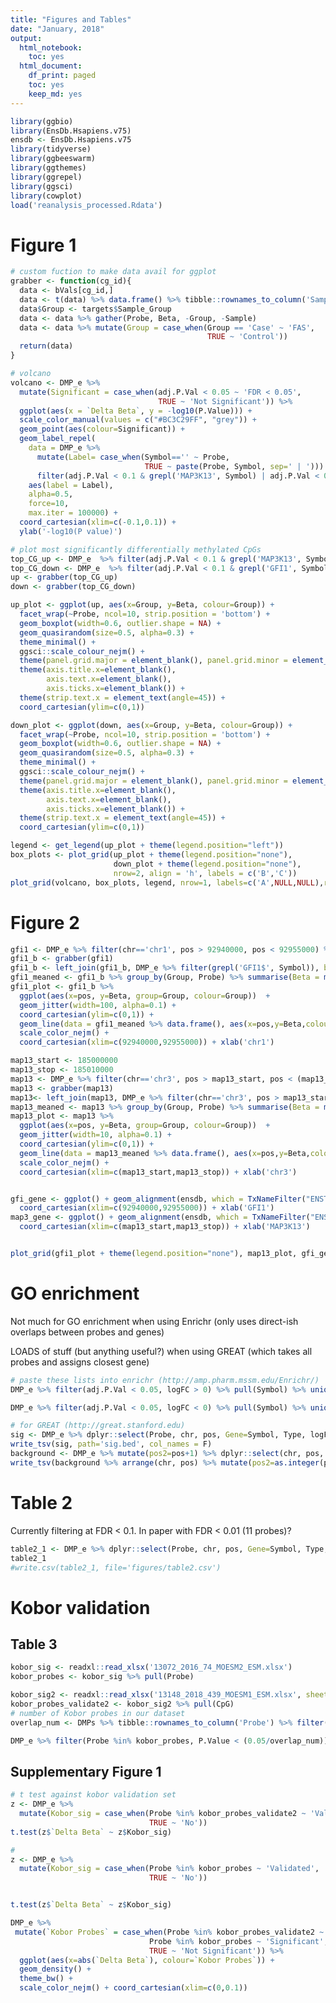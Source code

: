 ```yaml
---
title: "Figures and Tables"
date: "January, 2018"
output:
  html_notebook:
    toc: yes
  html_document:
    df_print: paged
    toc: yes
    keep_md: yes
---
```


```r
library(ggbio)
library(EnsDb.Hsapiens.v75)
ensdb <- EnsDb.Hsapiens.v75
library(tidyverse)
library(ggbeeswarm)
library(ggthemes)
library(ggrepel)
library(ggsci)
library(cowplot)
load('reanalysis_processed.Rdata')
```
# Figure 1
```r
# custom fuction to make data avail for ggplot
grabber <- function(cg_id){
  data <- bVals[cg_id,]
  data <- t(data) %>% data.frame() %>% tibble::rownames_to_column('Sample')
  data$Group <- targets$Sample_Group 
  data <- data %>% gather(Probe, Beta, -Group, -Sample)
  data <- data %>% mutate(Group = case_when(Group == 'Case' ~ 'FAS',
                                            TRUE ~ 'Control'))
  return(data)
}

# volcano
volcano <- DMP_e %>% 
  mutate(Significant = case_when(adj.P.Val < 0.05 ~ 'FDR < 0.05',
                                 TRUE ~ 'Not Significant')) %>% 
  ggplot(aes(x = `Delta Beta`, y = -log10(P.Value))) +
  scale_color_manual(values = c("#BC3C29FF", "grey")) +
  geom_point(aes(colour=Significant)) +
  geom_label_repel(
    data = DMP_e %>% 
      mutate(Label= case_when(Symbol=='' ~ Probe,
                              TRUE ~ paste(Probe, Symbol, sep=' | '))) %>% 
      filter(adj.P.Val < 0.1 & grepl('MAP3K13', Symbol) | adj.P.Val < 0.1 & grepl('GFI1', Symbol)),
    aes(label = Label),
    alpha=0.5,
    force=10,
    max.iter = 100000) +
  coord_cartesian(xlim=c(-0.1,0.1)) +
  ylab('-log10(P value)')

# plot most significantly differentially methylated CpGs
top_CG_up <- DMP_e  %>% filter(adj.P.Val < 0.1 & grepl('MAP3K13', Symbol)) %>% arrange(P.Value) %>%  pull(Probe)
top_CG_down <- DMP_e  %>% filter(adj.P.Val < 0.1 & grepl('GFI1', Symbol)) %>% arrange(P.Value) %>%  pull(Probe)
up <- grabber(top_CG_up)
down <- grabber(top_CG_down)

up_plot <- ggplot(up, aes(x=Group, y=Beta, colour=Group)) + 
  facet_wrap(~Probe, ncol=10, strip.position = 'bottom') + 
  geom_boxplot(width=0.6, outlier.shape = NA) +
  geom_quasirandom(size=0.5, alpha=0.3) +
  theme_minimal() +
  ggsci::scale_colour_nejm() +
  theme(panel.grid.major = element_blank(), panel.grid.minor = element_blank()) +
  theme(axis.title.x=element_blank(),
        axis.text.x=element_blank(),
        axis.ticks.x=element_blank()) +
  theme(strip.text.x = element_text(angle=45)) + 
  coord_cartesian(ylim=c(0,1))

down_plot <- ggplot(down, aes(x=Group, y=Beta, colour=Group)) + 
  facet_wrap(~Probe, ncol=10, strip.position = 'bottom') + 
  geom_boxplot(width=0.6, outlier.shape = NA) +
  geom_quasirandom(size=0.5, alpha=0.3) +
  theme_minimal() +
  ggsci::scale_colour_nejm() +
  theme(panel.grid.major = element_blank(), panel.grid.minor = element_blank()) +
  theme(axis.title.x=element_blank(),
        axis.text.x=element_blank(),
        axis.ticks.x=element_blank()) +
  theme(strip.text.x = element_text(angle=45)) + 
  coord_cartesian(ylim=c(0,1))

legend <- get_legend(up_plot + theme(legend.position="left"))
box_plots <- plot_grid(up_plot + theme(legend.position="none"), 
                       down_plot + theme(legend.position="none"), 
                       nrow=2, align = 'h', labels = c('B','C'))
plot_grid(volcano, box_plots, legend, nrow=1, labels=c('A',NULL,NULL),rel_widths = c(2,1,0.2))

```

# Figure 2
```r
gfi1 <- DMP_e %>% filter(chr=='chr1', pos > 92940000, pos < 92955000) %>% arrange(chr, pos) %>% pull(Probe)
gfi1_b <- grabber(gfi1)
gfi1_b <- left_join(gfi1_b, DMP_e %>% filter(grepl('GFI1$', Symbol)), by=c('Probe')) 
gfi1_meaned <- gfi1_b %>% group_by(Group, Probe) %>% summarise(Beta = mean(Beta), pos=mean(pos))
gfi1_plot <- gfi1_b %>% 
  ggplot(aes(x=pos, y=Beta, group=Group, colour=Group))  + 
  geom_jitter(width=100, alpha=0.1) + 
  coord_cartesian(ylim=c(0,1)) + 
  geom_line(data = gfi1_meaned %>% data.frame(), aes(x=pos,y=Beta,colour=Group), size=0.5) + 
  scale_color_nejm() +
  coord_cartesian(xlim=c(92940000,92955000)) + xlab('chr1')

map13_start <- 185000000
map13_stop <- 185010000
map13 <- DMP_e %>% filter(chr=='chr3', pos > map13_start, pos < (map13_stop+1000000)) %>% arrange(chr, pos) %>% pull(Probe)
map13 <- grabber(map13)
map13<- left_join(map13, DMP_e %>% filter(chr=='chr3', pos > map13_start, pos < (map13_stop+1000000)), by=c('Probe')) 
map13_meaned <- map13 %>% group_by(Group, Probe) %>% summarise(Beta = mean(Beta), pos=mean(pos))
map13_plot <- map13 %>% 
  ggplot(aes(x=pos, y=Beta, group=Group, colour=Group))  + 
  geom_jitter(width=10, alpha=0.1) + 
  coord_cartesian(ylim=c(0,1)) + 
  geom_line(data = map13_meaned %>% data.frame(), aes(x=pos,y=Beta,colour=Group), size=0.5) + 
  scale_color_nejm() +
  coord_cartesian(xlim=c(map13_start,map13_stop)) + xlab('chr3')


gfi_gene <- ggplot() + geom_alignment(ensdb, which = TxNameFilter("ENST00000427103"), names.expr=NULL, stat='identity', gap.geom = "segment") +
  coord_cartesian(xlim=c(92940000,92955000)) + xlab('GFI1')
map3_gene <- ggplot() + geom_alignment(ensdb, which = TxNameFilter("ENST00000424227"), names.expr=NULL, stat='identity', gap.geom = "segment") +
  coord_cartesian(xlim=c(map13_start,map13_stop)) + xlab('MAP3K13')


plot_grid(gfi1_plot + theme(legend.position="none"), map13_plot, gfi_gene, map3_gene, labels = c('A','B',NULL,NULL), ncol=2, align='v', axis = 'lr', rel_heights = c(1,0.3))
```

# GO enrichment
Not much for GO enrichment when using Enrichr (only uses direct-ish overlaps between probes and genes)

LOADS of stuff (but anything useful?) when using GREAT (which takes all probes and assigns closest gene)
```r
# paste these lists into enrichr (http://amp.pharm.mssm.edu/Enrichr/)
DMP_e %>% filter(adj.P.Val < 0.05, logFC > 0) %>% pull(Symbol) %>% unique() %>% paste(., collapse = ',')

DMP_e %>% filter(adj.P.Val < 0.05, logFC < 0) %>% pull(Symbol) %>% unique() %>% paste(., collapse = ',')

# for GREAT (http://great.stanford.edu)
sig <- DMP_e %>% dplyr::select(Probe, chr, pos, Gene=Symbol, Type, logFC,FDR = adj.P.Val) %>% filter(FDR < 0.05) %>% mutate(Type = gsub('_',' ', Type)) %>% mutate(Type=gsub('hg19 genes ','',Type)) %>% mutate(Type=gsub('hg19 cpg ','',Type)) %>% mutate(pos2=pos+1) %>% dplyr::select(chr, pos, pos2) %>% data.frame()
write_tsv(sig, path='sig.bed', col_names = F)
background <- DMP_e %>% mutate(pos2=pos+1) %>% dplyr::select(chr, pos, pos2)
write_tsv(background %>% arrange(chr, pos) %>% mutate(pos2=as.integer(pos2)),path = 'background.bed', col_names = FALSE)
```


# Table 2
Currently filtering at FDR < 0.1.
In paper with FDR < 0.01 (11 probes)?
```r
table2_1 <- DMP_e %>% dplyr::select(Probe, chr, pos, Gene=Symbol, Type, logFC, `Delta Beta`, FDR = adj.P.Val) %>% filter(FDR < 0.1) %>% mutate(Type = gsub('_',' ', Type)) %>% mutate(Type=gsub('hg19 genes ','',Type)) %>% mutate(Type=gsub('hg19 cpg ','',Type))
table2_1
#write.csv(table2_1, file='figures/table2.csv')

```

# Kobor validation 
## Table 3
```r
kobor_sig <- readxl::read_xlsx('13072_2016_74_MOESM2_ESM.xlsx')
kobor_probes <- kobor_sig %>% pull(Probe)

kobor_sig2 <- readxl::read_xlsx('13148_2018_439_MOESM1_ESM.xlsx', sheet = 'Supplementary table 2')
kobor_probes_validate2 <- kobor_sig2 %>% pull(CpG)
# number of Kobor probes in our dataset
overlap_num <- DMPs %>% tibble::rownames_to_column('Probe') %>% filter(Probe %in% kobor_probes_validate2) %>% nrow()

DMP_e %>% filter(Probe %in% kobor_probes, P.Value < (0.05/overlap_num)) %>% dplyr::select(Probe, chr, pos, Gene=Symbol, Type, logFC,FDR = adj.P.Val)  %>% mutate(Type = gsub('_',' ', Type)) %>% mutate(Type=gsub('hg19 genes ','',Type)) %>% mutate(Type=gsub('hg19 cpg ','',Type))
```

## Supplementary Figure 1
```r


# t test against kobor validation set
z <- DMP_e %>% 
  mutate(Kobor_sig = case_when(Probe %in% kobor_probes_validate2 ~ 'Validated',
                               TRUE ~ 'No')) 
t.test(z$`Delta Beta` ~ z$Kobor_sig)

#
z <- DMP_e %>% 
  mutate(Kobor_sig = case_when(Probe %in% kobor_probes ~ 'Validated',
                               TRUE ~ 'No')) 


t.test(z$`Delta Beta` ~ z$Kobor_sig)

DMP_e %>% 
 mutate(`Kobor Probes` = case_when(Probe %in% kobor_probes_validate2 ~ 'Validated',
                               Probe %in% kobor_probes ~ 'Significant',
                               TRUE ~ 'Not Significant')) %>% 
  ggplot(aes(x=abs(`Delta Beta`), colour=`Kobor Probes`)) + 
  geom_density() +
  theme_bw() +
  scale_color_nejm() + coord_cartesian(xlim=c(0,0.1))
```
